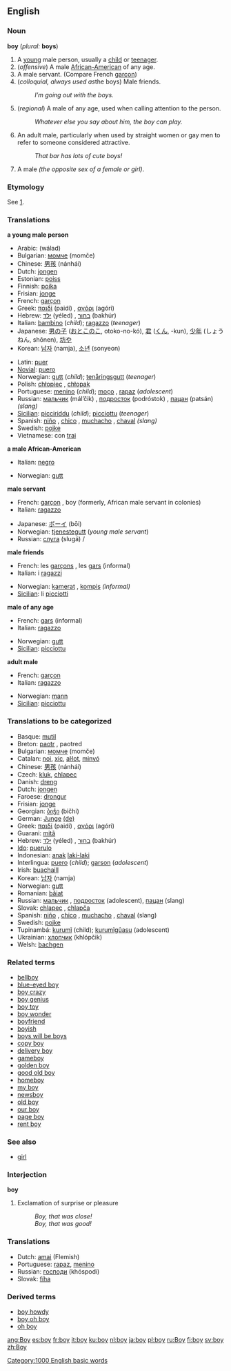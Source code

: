 ==English==

{{rank|five|need|met|395|boy|c.|strong|dead}}

===Noun===
'''boy''' (''plural:'' '''boys''')

#<!--DefA--> A [[young]] male person, usually a [[child]] or [[teenager]].
#<!--DefB--> (''offensive'') A male [[African-American]] of any age.
#<!--DefC--> A male servant. (Compare French [[garçon]])
#<!--DefD--> (''colloquial, always used as ''the boys) Male friends.
#: ''I’m going out with the boys.''
#<!--DefE--> (''regional'') A male of any age, used when calling attention to the person.
#: ''Whatever else you say about him, the boy can play.''
#<!--DefF--> An adult male, particularly when used by straight women or gay men to refer to someone considered attractive.
#: ''That bar has lots of cute boys!''
# A male ''(the opposite sex of a female or girl)''.

===Etymology===
See [http://en.wikipedia.org/w/index.php?title=Boy#Etymology].

===Translations===

<!--DefA-->'''a young male person'''
{{top}}
*Arabic: {{ARchar|[[وَلَدٌ|ولد]]}} (wálad) {{m}}
*Bulgarian: [[момче]] (momče) {{n}}
*Chinese: [[男孩]] (nánhái)
*Dutch: [[jongen]] {{m}}
*Estonian: [[poiss]]
*Finnish: [[poika]]
*Frisian: [[jonge]] {{m}}
*French: [[garçon]] {{m}}
*Greek: [[παιδί]] (paidí) {{n}}, [[αγόρι]] (agóri) {{n}}
*Hebrew: [[ילד]] (yéled) {{m}}, [[בחור]] (bakhúr) {{m}} 
*Italian: [[bambino]] {{m}} (''child''); [[ragazzo]] {{m}} (''teenager'')
*Japanese: [[男の子]] ([[おとこのこ]], otoko-no-kó), [[君]] ([[くん]], -kun), [[少年]] (しょうねん, shōnen), [[坊や]]
*Korean: [[남자]] (namja), [[소년]] (sonyeon)
{{mid}}
*Latin: [[puer]] {{m}}
*[[Novial]]: [[puero]]
*Norwegian: [[gutt]] {{m}} (''child''); [[tenåringsgutt]] {{m}} (''teenager'') 
*Polish: [[chłopiec]] {{m}} , [[chłopak]] {{m}}
*Portuguese: [[menino]] {{m}} (''child''); [[moço]] {{m}}, [[rapaz]] {{m}} (''adolescent'')
*Russian: [[мальчик]] (mál’čik) {{m}}, [[подросток]] (podróstok) {{m}}, [[пацан]] (patsán) {{m}} ''(slang)''
*[[Sicilian]]: [[picciriddu]] {{m}} (''child''); [[picciottu]] {{m}} (''teenager'')
*Spanish: [[niño]] {{m}}, [[chico]] {{m}}, [[muchacho]] {{m}}, [[chaval]] {{m}} ''(slang)''
*Swedish: [[pojke]] {{c}}
*Vietnamese: con [[trai]]
{{bottom}}

<!--DefB-->'''a male African-American'''
{{top}}
*Italian: [[negro]] {{m}}
{{mid}}
*Norwegian: [[gutt]] {{m}}
{{bottom}}

<!--DefC-->'''male servant'''
{{top}}
*French: [[garçon]] {{m}}, boy {{m}} (formerly, African male servant in colonies)
*Italian: [[ragazzo]] {{m}}
{{mid}}
*Japanese: [[ボーイ]] (bōi)
*Norwegian: [[tjenestegutt]] {{m}}  (''young male servant'')
*Russian: [[слуга]] (slugá) {{m}}/{{f}}
{{bottom}}

<!--DefD-->'''male friends'''
{{top}}
*French: les [[garçon]]s {{m}} {{p}}, les [[gars]] {{m}} {{p}} (informal)
*Italian: i [[ragazzi]] {{m}} {{p}}
{{mid}}
*Norwegian: [[kamerat]] {{m}}, [[kompis]] {{m}} ''(informal)''
*[[Sicilian]]: li [[picciotti]] {{m}} {{p}}
{{bottom}}

<!--DefE-->'''male of any age'''
{{top}}
*French: [[gars]] {{m}} (informal)
*Italian: [[ragazzo]] {{m}}
{{mid}}
*Norwegian: [[gutt]] {{m}}
*[[Sicilian]]: [[picciottu]] {{m}}
{{bottom}}

<!--DefF-->'''adult male'''
{{top}}
*French: [[garçon]] {{m}}
*Italian: [[ragazzo]] {{m}}
{{mid}}
*Norwegian: [[mann]] {{m}}
*[[Sicilian]]: [[picciottu]] {{m}}
{{bottom}}

===Translations to be categorized===
{{checktrans}}
*Basque: [[mutil]]
*Breton: [[paotr]] {{m}}, paotred {{p}}
*Bulgarian: [[момче]] (momče) {{n}}
*Catalan: [[noi]], [[xic]], [[aŀlot]], [[minyó]] {{m}}
*Chinese: [[男孩]] (nánhái)
*Czech: [[kluk]], [[chlapec]] {{m}}
*Danish: [[dreng]] {{c}}
*Dutch: [[jongen]] {{m}}
*Faroese: [[drongur]] {{m}}
*Frisian: [[jonge]] {{m}}
*Georgian: [[ბიჭი]] (bičhi)
*German: [[Junge]] {{m}} [[:de:Junge|(de)]]
*Greek: [[παιδί]] (paidí) {{n}}, [[αγόρι]] (agóri) {{n}}
*Guarani: [[mitã]]
*Hebrew: [[ילד]] (yéled) {{m}}, [[בחור]] (bakhúr) {{m}} 
*[[Ido]]: [[puerulo]]
*Indonesian: [[anak]] [[laki-laki]]
*Interlingua: [[puero]] (''child''); [[garson]] (''adolescent'')
*Irish: [[buachaill]]
*Korean: [[남자]] (namja)
*Norwegian: [[gutt]] {{m}}
*Romanian: [[băiat]] {{m}}
*Russian: [[мальчик]] {{m}}, [[подросток]] (adolescent), [[пацан]] {{m}} (slang)
*Slovak: [[chlapec]] {{m}}, [[chlapča]] {{n}}
*Spanish: [[niño]] {{m}}, [[chico]] {{m}}, [[muchacho]] {{m}}, [[chaval]] {{m}} (slang)
*Swedish: [[pojke]] {{c}}
*Tupinambá: [[kurumĩ]] (child); [[kurumĩgûasu]] (adolescent)
*Ukrainian: [[хлопчик]] (khlópčik) {{m}}
*Welsh: [[bachgen]] {{m}}

===Related terms===
*[[bellboy]]
*[[blue-eyed boy]]
*[[boy crazy]]
*[[boy genius]]
*[[boy toy]]
*[[boy wonder]]
*[[boyfriend]]
*[[boyish]]
*[[boys will be boys]]
*[[copy boy]]
*[[delivery boy]]
*[[gameboy]]
*[[golden boy]]
*[[good old boy]]
*[[homeboy]]
*[[my boy]]
*[[newsboy]]
*[[old boy]]
*[[our boy]]
*[[page boy]]
*[[rent boy]]

===See also===
*[[girl]]

===Interjection===
'''boy'''

#Exclamation of surprise or pleasure
#:''Boy, that was close!''
#:''Boy, that was good!''

===Translations===
*Dutch: [[amai]] (Flemish)
*Portuguese: [[rapaz]], [[menino]]<!--are these really translations of the interjection or actually of the noun?-->
*Russian: [[господи]] (khóspodi)
*Slovak: [[fíha]]

===Derived terms===
*[[boy howdy]]
*[[boy oh boy]]
*[[oh boy]]

{{rfc}}

[[Category:1000 English basic words]]

[[ang:Boy]]
[[es:boy]]
[[fr:boy]]
[[it:boy]]
[[ku:boy]]
[[nl:boy]]
[[ja:boy]]
[[pl:boy]]
[[ru:Boy]]
[[fi:boy]]
[[sv:boy]]
[[zh:Boy]]